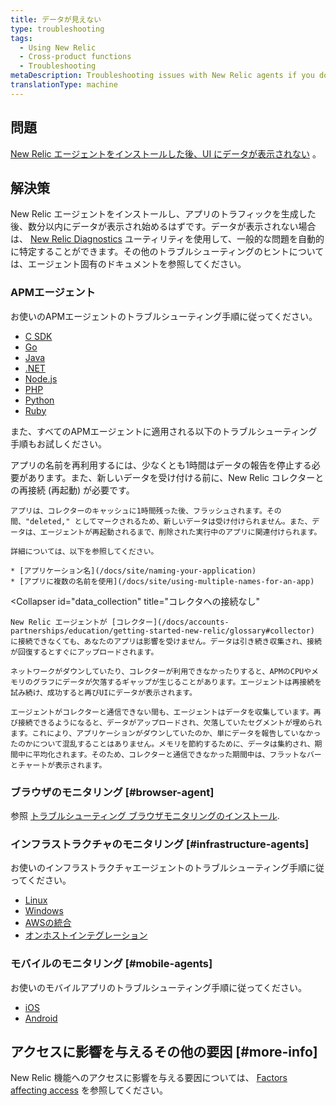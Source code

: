 ```yaml
---
title: データが見えない
type: troubleshooting
tags:
  - Using New Relic
  - Cross-product functions
  - Troubleshooting
metaDescription: Troubleshooting issues with New Relic agents if you don't see data in the UI.
translationType: machine
---
```


## 問題

[New Relic エージェントをインストールした後、UI にデータが表示されない](/docs/agents/manage-apm-agents/installation/install-agent) 。

## 解決策

New Relic エージェントをインストールし、アプリのトラフィックを生成した後、数分以内にデータが表示され始めるはずです。データが表示されない場合は、 [New Relic Diagnostics](/docs/agents/manage-apm-agents/troubleshooting/new-relic-diagnostics) ユーティリティを使用して、一般的な問題を自動的に特定することができます。その他のトラブルシューティングのヒントについては、エージェント固有のドキュメントを参照してください。

### APMエージェント

お使いのAPMエージェントのトラブルシューティング手順に従ってください。

* [C SDK](/docs/agents/c-sdk/troubleshooting/no-data-appears-c)
* [Go](/docs/agents/go-agent/troubleshooting/no-data-appears-go)
* [Java](/docs/agents/java-agent/troubleshooting/no-data-appears-java)
* [.NET](/docs/agents/net-agent/troubleshooting/no-data-appears-net)
* [Node.js](/docs/agents/nodejs-agent/troubleshooting/troubleshooting-your-nodejs-installation)
* [PHP](/docs/agents/php-agent/troubleshooting/no-data-appears-php)
* [Python](/docs/agents/python-agent/troubleshooting/no-data-appears-python)
* [Ruby](/docs/agents/ruby-agent/troubleshooting/no-data-appears-ruby)

また、すべてのAPMエージェントに適用される以下のトラブルシューティング手順もお試しください。

<CollapserGroup>
  <Collapser
    id="deleted_apps"
    title="APMでアプリケーションを削除または名前変更した場合"
  >
    アプリの名前を再利用するには、少なくとも1時間はデータの報告を停止する必要があります。また、新しいデータを受け付ける前に、New Relic コレクターとの再接続 (再起動) が必要です。

    アプリは、コレクターのキャッシュに1時間残った後、フラッシュされます。その間、"deleted," としてマークされるため、新しいデータは受け付けられません。また、データは、エージェントが再起動されるまで、削除された実行中のアプリに関連付けられます。

    詳細については、以下を参照してください。

    * [アプリケーション名](/docs/site/naming-your-application)
    * [アプリに複数の名前を使用](/docs/site/using-multiple-names-for-an-app)
  </Collapser>

  <Collapser
    id="data_collection"
    title="コレクタへの接続なし"
  >
    New Relic エージェントが [コレクター](/docs/accounts-partnerships/education/getting-started-new-relic/glossary#collector) に接続できなくても、あなたのアプリは影響を受けません。データは引き続き収集され、接続が回復するとすぐにアップロードされます。

    ネットワークがダウンしていたり、コレクターが利用できなかったりすると、APMのCPUやメモリのグラフにデータが欠落するギャップが生じることがあります。エージェントは再接続を試み続け、成功すると再びUIにデータが表示されます。

    エージェントがコレクターと通信できない間も、エージェントはデータを収集しています。再び接続できるようになると、データがアップロードされ、欠落していたセグメントが埋められます。これにより、アプリケーションがダウンしていたのか、単にデータを報告していなかったのかについて混乱することはありません。メモリを節約するために、データは集約され、期間中に平均化されます。そのため、コレクターと通信できなかった期間中は、フラットなバーとチャートが表示されます。
  </Collapser>
</CollapserGroup>

### ブラウザのモニタリング [#browser-agent]

参照 [トラブルシューティング ブラウザモニタリングのインストール](/docs/browser/new-relic-browser/troubleshooting/troubleshooting-browser-monitoring-installation).

### インフラストラクチャのモニタリング [#infrastructure-agents]

お使いのインフラストラクチャエージェントのトラブルシューティング手順に従ってください。

* [Linux](/docs/infrastructure/new-relic-infrastructure/troubleshooting/no-data-appears-infrastructure)
* [Windows](/docs/infrastructure/new-relic-infrastructure/troubleshooting/no-data-appears-infrastructure)
* [AWSの統合](/docs/infrastructure/amazon-integrations/troubleshooting/no-data-appears-amazonaws-integrations)
* [オンホストインテグレーション](/docs/infrastructure/on-host-integrations/troubleshooting/not-seeing-host-integration-data)

### モバイルのモニタリング [#mobile-agents]

お使いのモバイルアプリのトラブルシューティング手順に従ってください。

* [iOS](/docs/mobile-monitoring/mobile-monitoring-installation/ios/no-data-appears-ios)
* [Android](/docs/mobile-monitoring/new-relic-mobile-android/troubleshoot/no-data-appears-android)

## アクセスに影響を与えるその他の要因 [#more-info]

New Relic 機能へのアクセスに影響を与える要因については、 [Factors affecting access](/docs/accounts/accounts-billing/general-account-settings/factors-affecting-access-features-data) を参照してください。